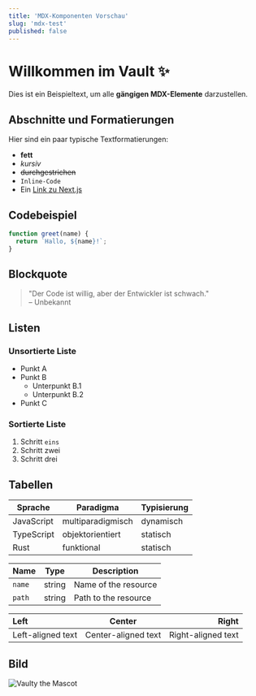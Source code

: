```yaml
---
title: 'MDX-Komponenten Vorschau'
slug: 'mdx-test'
published: false
---
```


# Willkommen im Vault ✨

Dies ist ein Beispieltext, um alle **gängigen MDX-Elemente** darzustellen.

## Abschnitte und Formatierungen

Hier sind ein paar typische Textformatierungen:

- **fett**
- _kursiv_
- ~~durchgestrichen~~
- `Inline-Code`
- Ein [Link zu Next.js](https://nextjs.org)

## Codebeispiel

```js
function greet(name) {
  return `Hallo, ${name}!`;
}
```

## Blockquote

> "Der Code ist willig, aber der Entwickler ist schwach."  
> – Unbekannt

## Listen

### Unsortierte Liste

- Punkt A
- Punkt B
  - Unterpunkt B.1
  - Unterpunkt B.2
- Punkt C

### Sortierte Liste

1. Schritt `eins`
2. Schritt zwei
3. Schritt drei

## Tabellen

| Sprache    | Paradigma         | Typisierung |
| ---------- | ----------------- | ----------- |
| JavaScript | multiparadigmisch | dynamisch   |
| TypeScript | objektorientiert  | statisch    |
| Rust       | funktional        | statisch    |

| Name   | Type   | Description          |
| ------ | ------ | -------------------- |
| `name` | string | Name of the resource |
| `path` | string | Path to the resource |

| Left              |       Center        |              Right |
| :---------------- | :-----------------: | -----------------: |
| Left-aligned text | Center-aligned text | Right-aligned text |

## Bild

![Vaulty the Mascot](/images/vaulty.svg)

